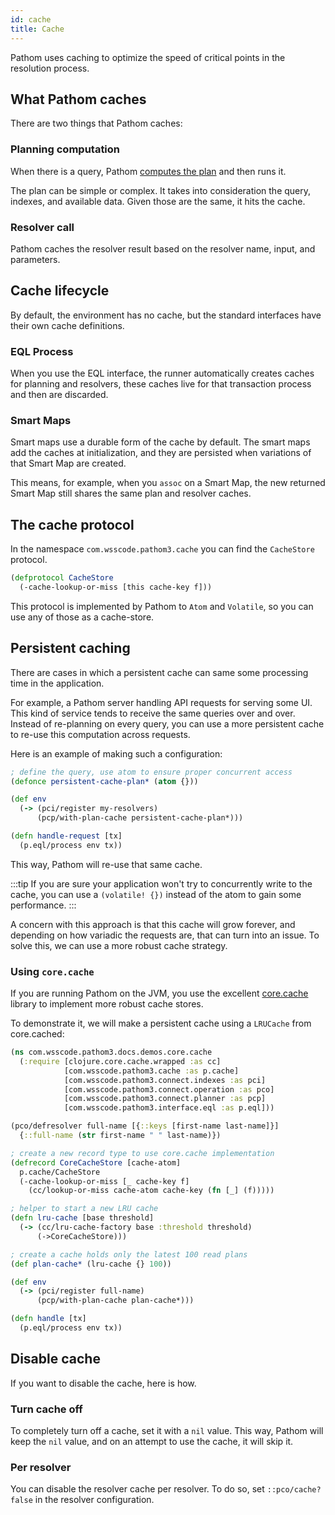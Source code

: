 ```yaml
---
id: cache
title: Cache
---
```


Pathom uses caching to optimize the speed of critical points in the resolution process.

## What Pathom caches

There are two things that Pathom caches:

### Planning computation

When there is a query, Pathom [computes the plan](planner.mdx) and then runs it.

The plan can be simple or complex. It takes into consideration the query, indexes, and
available data. Given those are the same, it hits the cache.

### Resolver call

Pathom caches the resolver result based on the resolver name, input, and parameters.

## Cache lifecycle

By default, the environment has no cache, but the standard interfaces have their own
cache definitions.

### EQL Process

When you use the EQL interface, the runner automatically creates caches for planning
and resolvers, these caches live for that transaction process and then are discarded.

### Smart Maps

Smart maps use a durable form of the cache by default. The smart maps add the caches
at initialization, and they are persisted when variations of that Smart Map are created.

This means, for example, when you `assoc` on a Smart Map, the new returned Smart Map still shares the same plan and resolver caches.

## The cache protocol

In the namespace `com.wsscode.pathom3.cache` you can find the `CacheStore` protocol.

```clojure
(defprotocol CacheStore
  (-cache-lookup-or-miss [this cache-key f]))
```

This protocol is implemented by Pathom to `Atom` and `Volatile`, so you can use any
of those as a cache-store.

## Persistent caching

There are cases in which a persistent cache can same some processing time in the application.

For example, a Pathom server handling API requests for serving some UI. This kind of
service tends to receive the same queries over and over. Instead of re-planning on every
query, you can use a more persistent cache to re-use this computation across requests.

Here is an example of making such a configuration:

```clojure
; define the query, use atom to ensure proper concurrent access
(defonce persistent-cache-plan* (atom {}))

(def env
  (-> (pci/register my-resolvers)
      (pcp/with-plan-cache persistent-cache-plan*)))

(defn handle-request [tx]
  (p.eql/process env tx))
```

This way, Pathom will re-use that same cache.

:::tip
If you are sure your application won't try to concurrently write to the cache, you can
use a `(volatile! {})` instead of the atom to gain some performance.
:::

A concern with this approach is that this cache will grow forever, and depending on
how variadic the requests are, that can turn into an issue. To solve this, we can
use a more robust cache strategy.

### Using `core.cache`

If you are running Pathom on the JVM, you use the excellent [core.cache](https://github.com/clojure/core.cache/)
library to implement more robust cache stores.

To demonstrate it, we will make a persistent cache using a `LRUCache` from core.cached:

```clojure
(ns com.wsscode.pathom3.docs.demos.core.cache
  (:require [clojure.core.cache.wrapped :as cc]
            [com.wsscode.pathom3.cache :as p.cache]
            [com.wsscode.pathom3.connect.indexes :as pci]
            [com.wsscode.pathom3.connect.operation :as pco]
            [com.wsscode.pathom3.connect.planner :as pcp]
            [com.wsscode.pathom3.interface.eql :as p.eql]))

(pco/defresolver full-name [{::keys [first-name last-name]}]
  {::full-name (str first-name " " last-name)})

; create a new record type to use core.cache implementation
(defrecord CoreCacheStore [cache-atom]
  p.cache/CacheStore
  (-cache-lookup-or-miss [_ cache-key f]
    (cc/lookup-or-miss cache-atom cache-key (fn [_] (f)))))

; helper to start a new LRU cache
(defn lru-cache [base threshold]
  (-> (cc/lru-cache-factory base :threshold threshold)
      (->CoreCacheStore)))

; create a cache holds only the latest 100 read plans
(def plan-cache* (lru-cache {} 100))

(def env
  (-> (pci/register full-name)
      (pcp/with-plan-cache plan-cache*)))

(defn handle [tx]
  (p.eql/process env tx))
```

## Disable cache

If you want to disable the cache, here is how.

### Turn cache off

To completely turn off a cache, set it with a `nil` value. This way, Pathom will keep the
`nil` value, and on an attempt to use the cache, it will skip it.

### Per resolver

You can disable the resolver cache per resolver. To do so, set `::pco/cache? false` in
the resolver configuration.
